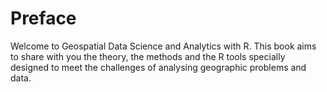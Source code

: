 # Preface {.unnumbered}

Welcome to Geospatial Data Science and Analytics with R. This book aims to share with you the theory, the methods and the R tools specially designed to meet the challenges of analysing geographic problems and data.
